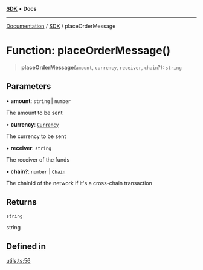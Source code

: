 [**SDK**](../index.mdx) • **Docs**

***

[Documentation](../../index.mdx) / [SDK](../README.mdx) / placeOrderMessage

# Function: placeOrderMessage()

> **placeOrderMessage**(`amount`, `currency`, `receiver`, `chain`?): `string`

## Parameters

• **amount**: `string` \| `number`

The amount to be sent

• **currency**: [`Currency`](../enumerations/Currency.mdx)

The currency to be sent

• **receiver**: `string`

The receiver of the funds

• **chain?**: `number` \| [`Chain`](../type-aliases/Chain.mdx)

The chainId of the network if it's a cross-chain transaction

## Returns

`string`

string

## Defined in

[utils.ts:56](https://github.com/monerium/js-monorepo/blob/1f07b3662d18c631941e215c70068d205e95c304/packages/sdk/src/utils.ts#L56)
